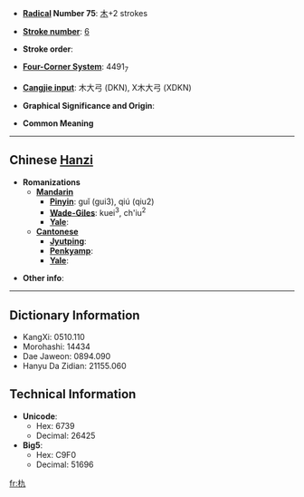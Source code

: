 * '''[[Wiktionary:Chinese radical index| Radical]] Number 75''': [[Wiktionary:Chinese radical index 木|木]]+2 strokes

* '''[[Wiktionary:Chinese total strokes index|Stroke number]]''': [[Wiktionary:Chinese total strokes index 6|6]]

* '''Stroke order''': 

* '''[[Wiktionary:Chinese four corner index|Four-Corner System]]''': 4491<sub>7</sub>

* '''[[Wiktionary:Chinese Cangjie index|Cangjie input]]''': 木大弓 (DKN), X木大弓 (XDKN)

* '''Graphical Significance and Origin''': 

* '''Common Meaning'''

----

== Chinese [[Hanzi]] ==

* '''Romanizations'''
** '''[[Mandarin]]'''
*** '''[[Pinyin]]''': guǐ (gui3), qiú (qiu2)
*** '''[[Wade-Giles]]''': kuei<sup>3</sup>, ch'iu<sup>2</sup>
*** '''[[Yale]]''': 
** '''[[Cantonese]]'''
*** '''[[Jyutping]]''':
*** '''[[Penkyamp]]''': 
*** '''[[Yale]]''': 

* '''Other info''': 

----

== Dictionary Information ==

* KangXi: 0510.110
* Morohashi: 14434
* Dae Jaweon: 0894.090
* Hanyu Da Zidian: 21155.060

== Technical Information ==

* '''Unicode''':
** Hex: 6739
** Decimal: 26425
* '''Big5''':
** Hex: C9F0
** Decimal: 51696

[[fr:朹]]